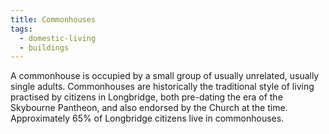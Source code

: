 ```yaml
---
title: Commonhouses
tags:
  - domestic-living
  - buildings
---
```

A commonhouse is occupied by a small group of usually unrelated, usually single
adults. Commonhouses are historically the traditional style of living practised
by citizens in Longbridge, both pre-dating the era of the Skybourne Pantheon,
and also endorsed by the Church at the time. Approximately 65% of Longbridge
citizens live in commonhouses.
